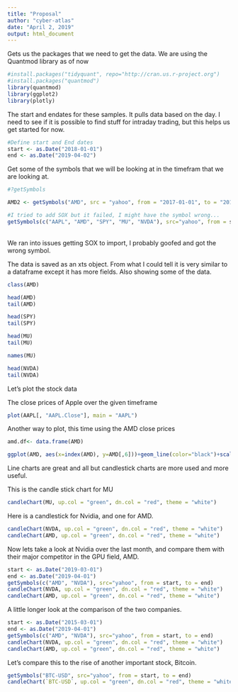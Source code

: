 ```yaml
---
title: "Proposal"
author: "cyber-atlas"
date: "April 2, 2019"
output: html_document
---
```



Gets us the packages that we need to get the data.
We are using the Quantmod library as of now

```r
#install.packages("tidyquant", repo="http://cran.us.r-project.org")
#install.packages("quantmod")
library(quantmod)
library(ggplot2)
library(plotly)
```


The start and endates for these samples. It pulls data based on the day. I need to see if it is possible to find stuff for intraday trading, but this helps us get started for now. 


```r
#Define start and End dates
start <- as.Date("2018-01-01")
end <- as.Date("2019-04-02")
```

Get some of the symbols that we will be looking at in the timefram that we are looking at. 

```r
#?getSymbols

AMD2 <- getSymbols("AMD", src = "yahoo", from = "2017-01-01", to = "2019-04-20", auto.assign = FALSE)

#I tried to add SOX but it failed, I might have the symbol wrong...
getSymbols(c("AAPL", "AMD", "SPY", "MU", "NVDA"), src="yahoo", from = start, to = end)
```
<br> We ran into issues getting SOX to import, I probably goofed and got the wrong symbol. 



The data is saved as an xts object. From what I could tell it is very similar to a dataframe except it has more fields. Also showing some of the data.

```r
class(AMD)

head(AMD)
tail(AMD)

head(SPY)
tail(SPY)

head(MU)
tail(MU)

names(MU)

head(NVDA)
tail(NVDA)

```

Let's plot the stock data

The close prices of Apple over the given timeframe
```r

plot(AAPL[, "AAPL.Close"], main = "AAPL")
```

Another way to plot, this time using the AMD close prices
```r
amd.df<- data.frame(AMD)

ggplot(AMD, aes(x=index(AMD), y=AMD[,6]))+geom_line(color="black")+scale_x_date(date_labels = "%b %y", date_breaks = "6 months")

```


Line charts are great and all but candlestick charts are more used and more useful.

This is the candle stick chart for MU 

```r

candleChart(MU, up.col = "green", dn.col = "red", theme = "white")

```

Here is a candlestick for Nvidia, and one for AMD.

```r

candleChart(NVDA, up.col = "green", dn.col = "red", theme = "white")
candleChart(AMD, up.col = "green", dn.col = "red", theme = "white")
```


Now lets take a look at Nvidia over the last month, and compare them with their major competitor in the GPU field, AMD.

```r
start <- as.Date("2019-03-01")
end <- as.Date("2019-04-01")
getSymbols(c("AMD", "NVDA"), src="yahoo", from = start, to = end)
candleChart(NVDA, up.col = "green", dn.col = "red", theme = "white")
candleChart(AMD, up.col = "green", dn.col = "red", theme = "white")
```

A little longer look at the comparison of the two companies.
```r
start <- as.Date("2015-03-01")
end <- as.Date("2019-04-01")
getSymbols(c("AMD", "NVDA"), src="yahoo", from = start, to = end)
candleChart(NVDA, up.col = "green", dn.col = "red", theme = "white")
candleChart(AMD, up.col = "green", dn.col = "red", theme = "white")
```

Let's compare this to the rise of another important stock, Bitcoin.
```r
getSymbols("BTC-USD", src="yahoo", from = start, to = end)
candleChart(`BTC-USD`, up.col = "green", dn.col = "red", theme = "white")
```


